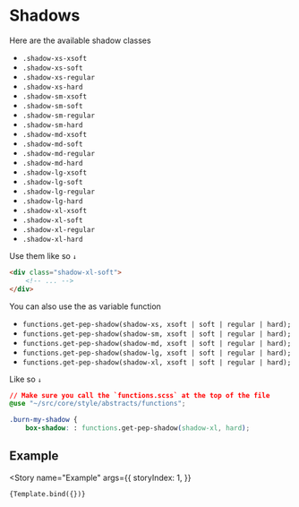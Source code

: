 

<Meta title="Abstracts/Shadows" component={Shadows} />


# Shadows

Here are the available shadow classes

-   `.shadow-xs-xsoft`
-   `.shadow-xs-soft`
-   `.shadow-xs-regular`
-   `.shadow-xs-hard`
-   `.shadow-sm-xsoft`
-   `.shadow-sm-soft`
-   `.shadow-sm-regular`
-   `.shadow-sm-hard`
-   `.shadow-md-xsoft`
-   `.shadow-md-soft`
-   `.shadow-md-regular`
-   `.shadow-md-hard`
-   `.shadow-lg-xsoft`
-   `.shadow-lg-soft`
-   `.shadow-lg-regular`
-   `.shadow-lg-hard`
-   `.shadow-xl-xsoft`
-   `.shadow-xl-soft`
-   `.shadow-xl-regular`
-   `.shadow-xl-hard`

Use them like so `↓`

```html
<div class="shadow-xl-soft">
    <!-- ... -->
</div>
```

You can also use the as variable function

- `functions.get-pep-shadow(shadow-xs, xsoft | soft | regular | hard);`
- `functions.get-pep-shadow(shadow-sm, xsoft | soft | regular | hard);`
- `functions.get-pep-shadow(shadow-md, xsoft | soft | regular | hard);`
- `functions.get-pep-shadow(shadow-lg, xsoft | soft | regular | hard);`
- `functions.get-pep-shadow(shadow-xl, xsoft | soft | regular | hard);`

Like so `↓`

```css
// Make sure you call the `functions.scss` at the top of the file
@use "~/src/core/style/abstracts/functions";

.burn-my-shadow {
    box-shadow: : functions.get-pep-shadow(shadow-xl, hard);
```
## Example

<Story
    name="Example"
    args={{
        storyIndex: 1,
    }}
>
    {Template.bind({})}
</Story>